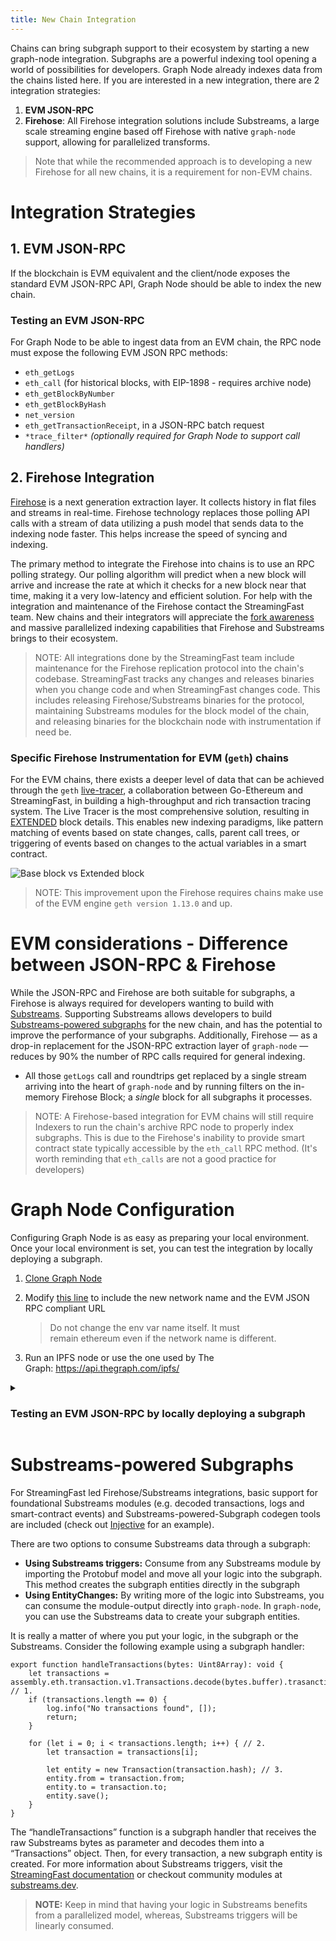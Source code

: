 ```yaml
---
title: New Chain Integration
---
```


Chains can bring subgraph support to their ecosystem by starting a new graph-node integration. Subgraphs are a powerful indexing tool opening a world of possibilities for developers. Graph Node already indexes data from the chains listed here. If you are interested in a new integration, there are 2 integration strategies:

1. **EVM JSON-RPC**
2. **Firehose**: All Firehose integration solutions include Substreams, a large scale streaming engine based off Firehose with native `graph-node` support, allowing for parallelized transforms.

> Note that while the recommended approach is to developing a new Firehose for all new chains, it is a requirement for non-EVM chains.

# Integration Strategies

## 1. EVM JSON-RPC

If the blockchain is EVM equivalent and the client/node exposes the standard EVM JSON-RPC API, Graph Node should be able to index the new chain.

### Testing an EVM JSON-RPC

For Graph Node to be able to ingest data from an EVM chain, the RPC node must expose the following EVM JSON RPC methods:

- `eth_getLogs`
- `eth_call` (for historical blocks, with EIP-1898 - requires archive node)
- `eth_getBlockByNumber`
- `eth_getBlockByHash`
- `net_version`
- `eth_getTransactionReceipt`, in a JSON-RPC batch request
- `*trace_filter*` *(optionally required for Graph Node to support call handlers)*

## 2. Firehose Integration

[Firehose](https://firehose.streamingfast.io/firehose-setup/overview) is a next generation extraction layer. It collects history in flat files and streams in real-time. Firehose technology replaces those polling API calls with a stream of data utilizing a push model that sends data to the indexing node faster. This helps increase the speed of syncing and indexing.

The primary method to integrate the Firehose into chains is to use an RPC polling strategy. Our polling algorithm will predict when a new block will arrive and increase the rate at which it checks for a new block near that time, making it a very low-latency and efficient solution. For help with the integration and maintenance of the Firehose contact the StreamingFast team. New chains and their integrators will appreciate the [fork awareness](https://substreams.streamingfast.io/documentation/consume/reliability-guarantees) and massive parallelized indexing capabilities that Firehose and Substreams brings to their ecosystem.

> NOTE: All integrations done by the StreamingFast team include maintenance for the Firehose replication protocol into the chain's codebase. StreamingFast tracks any changes and releases binaries when you change code and when StreamingFast changes code. This includes releasing Firehose/Substreams binaries for the protocol, maintaining Substreams modules for the block model of the chain, and releasing binaries for the blockchain node with instrumentation if need be.

### Specific Firehose Instrumentation for EVM (`geth`) chains

For the EVM chains, there exists a deeper level of data that can be achieved through the `geth` [live-tracer](https://github.com/ethereum/go-ethereum/releases/tag/v1.14.0), a collaboration between Go-Ethereum and StreamingFast, in building a high-throughput and rich transaction tracing system. The Live Tracer is the most comprehensive solution, resulting in [EXTENDED](https://streamingfastio.medium.com/new-block-model-to-accelerate-chain-integration-9f65126e5425) block details. This enables new indexing paradigms, like pattern matching of events based on state changes, calls, parent call trees, or triggering of events based on changes to the actual variables in a smart contract.

![Base block vs Extended block](/img/extended-vs-base-substreams-blocks.png)

> NOTE: This improvement upon the Firehose requires chains make use of the EVM engine `geth version 1.13.0` and up.

# EVM considerations - Difference between JSON-RPC & Firehose

While the JSON-RPC and Firehose are both suitable for subgraphs, a Firehose is always required for developers wanting to build with [Substreams](https://substreams.streamingfast.io). Supporting Substreams allows developers to build [Substreams-powered subgraphs](https://thegraph.com/docs/en/cookbook/substreams-powered-subgraphs) for the new chain, and has the potential to improve the performance of your subgraphs. Additionally, Firehose — as a drop-in replacement for the JSON-RPC extraction layer of `graph-node` — reduces by 90% the number of RPC calls required for general indexing.

- All those `getLogs` call and roundtrips get replaced by a single stream arriving into the heart of `graph-node` and by running filters on the in-memory Firehose Block; a _single_ block for all subgraphs it processes.

> NOTE: A Firehose-based integration for EVM chains will still require Indexers to run the chain's archive RPC node to properly index subgraphs. This is due to the Firehose's inability to provide smart contract state typically accessible by the `eth_call` RPC method. (It's worth reminding that `eth_calls` are not a good practice for developers)

# Graph Node Configuration

Configuring Graph Node is as easy as preparing your local environment. Once your local environment is set, you can test the integration by locally deploying a subgraph.

1. [Clone Graph Node](https://github.com/graphprotocol/graph-node)
2. Modify [this line](https://github.com/graphprotocol/graph-node/blob/master/docker/docker-compose.yml#L22) to include the new network name and the EVM JSON RPC compliant URL

   > Do not change the env var name itself. It must remain ethereum even if the network name is different.

3. Run an IPFS node or use the one used by The Graph: https://api.thegraph.com/ipfs/

<details>

<summary>
    <h3>Testing an EVM JSON-RPC by locally deploying a subgraph</h3>
</summary>
    
<ol>
<li>Install <a href="https://github.com/graphprotocol/graph-cli">graph-cli</a><br></li>
<li>Create a simple example subgraph. Some options are below:<br></li>
    <ol type="i">
    <li>The pre-packed <a href="https://github.com/graphprotocol/example-subgraph/tree/f89bdd4628efa4badae7367d4919b3f648083323">Gravitar</a> smart contract and subgraph is a good starting point<br></li>
    <li>Bootstrap a local subgraph from any existing smart contract or solidity dev environment <a href="https://github.com/graphprotocol/hardhat-graph">using Hardhat with a Graph plugin</a><br></li>
    </ol>
<li>Adapt the resulting <code>subgraph.yaml</code> by changing <a href="http://datasources.network/"><code>dataSources.network</code></a> to the same name previously passed on to Graph Node.<br></li>
<li>Create your subgraph in Graph Node: <code>graph create $SUBGRAPH_NAME --node $GRAPH_NODE_ENDPOINT</code><br></li>
<li>Publish your subgraph to Graph Node: <code>graph deploy $SUBGRAPH_NAME --ipfs $IPFS_ENDPOINT --node $GRAPH_NODE_ENDPOINT</code><br></li>
</ol>

Graph Node should be syncing the deployed subgraph if there are no errors. Give it time to sync, then send some GraphQL queries to the API endpoint printed in the logs.<br>

</details>
    
# Substreams-powered Subgraphs

For StreamingFast led Firehose/Substreams integrations, basic support for foundational Substreams modules (e.g. decoded transactions, logs and smart-contract events) and Substreams-powered-Subgraph codegen tools are included (check out [Injective](https://substreams.streamingfast.io/documentation/intro-getting-started/intro-injective/injective-first-sps) for an example).

There are two options to consume Substreams data through a subgraph:

- **Using Substreams triggers:** Consume from any Substreams module by importing the Protobuf model and move all your logic into the subgraph. This method creates the subgraph entities directly in the subgraph
- **Using EntityChanges:** By writing more of the logic into Substreams, you can consume the module-output directly into `graph-node`. In `graph-node`, you can use the Substreams data to create your subgraph entities.

It is really a matter of where you put your logic, in the subgraph or the Substreams. Consider the following example using a subgraph handler:

```
export function handleTransactions(bytes: Uint8Array): void {
    let transactions = assembly.eth.transaction.v1.Transactions.decode(bytes.buffer).trasanctions; // 1.
    if (transactions.length == 0) {
        log.info("No transactions found", []);
        return;
    }

    for (let i = 0; i < transactions.length; i++) { // 2.
        let transaction = transactions[i];

        let entity = new Transaction(transaction.hash); // 3.
        entity.from = transaction.from;
        entity.to = transaction.to;
        entity.save();
    }
}
```

The “handleTransactions” function is a subgraph handler that receives the raw Substreams bytes as parameter and decodes them into a “Transactions” object. Then, for every transaction, a new subgraph entity is created. For more information about Substreams triggers, visit the [StreamingFast documentation](https://substreams.streamingfast.io/documentation/consume/subgraph/triggers) or checkout community modules at [substreams.dev](http://substreams.dev).

> **NOTE:** Keep in mind that having your logic in Substreams benefits from a parallelized model, whereas, Substreams triggers will be linearly consumed.
